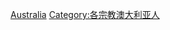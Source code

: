 {{Commonscat|Atheists from Australia}}

[[Category:各国無神論者|Australia]]
[[Category:各宗教澳大利亚人|Category:各宗教澳大利亚人]]